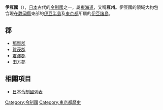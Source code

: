 {{japanese|image=Old Japan Izu.svg|width=300px|caption=伊豆國在日本的位置|japanese=伊豆国|kana=いずのくに|romaji=Izu no kuni}}
'''伊豆國'''（{{jpn|j=伊豆国|kyu=伊豆國|hg=いずのくに|hgt=いづのくに|rm=Izunokuni|f=y}}），[[日本|日本]]古代的[[令制國|令制國]]之一，屬[[東海道|東海道]]，又稱'''豆州'''。伊豆國的領域大約包含現在[[静岡縣|静岡縣]]東部的[[伊豆半島|伊豆半島]]及[[東京都|東京都]]所屬的[[伊豆諸島|伊豆諸島]]。

==郡==
*[[那賀郡_(靜岡縣)|那賀郡]]
*[[賀茂郡|賀茂郡]]
*[[君澤郡|君澤郡]]
*[[田方郡|田方郡]]

== 相關項目 ==
*[[日本令制國列表|日本令制國列表]]

{{伊豆國的郡}}
{{日本令制國}}
{{Authority control}}
{{DEFAULTSORT:Izu}}
[[Category:令制國|Category:令制國]]
[[Category:東京都歷史|Category:東京都歷史]]
